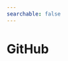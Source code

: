 ```yaml
---
searchable: false
---
```



# GitHub

<Cards>
    <Card
        icon={" 📄 "}
        title="Conceptual Overview"
        href="/contributing/github/conceptual-overview"
    />
    <Card
        icon={" 📄 "}
        title="General Workflow"
        href="/contributing/github/general-workflow"
    />
    <Card
        icon={""}
        title="Placeholder"
        href="/"
    />
    <Card
        icon={""}
        title="Placeholder"
        href="/"
    />
</Cards>